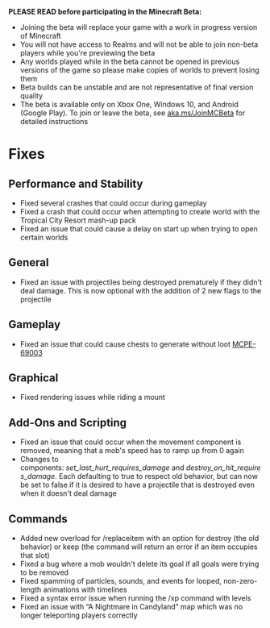 **PLEASE READ before participating in the Minecraft Beta:**

-   Joining the beta will replace your game with a work in progress version of Minecraft
-   You will not have access to Realms and will not be able to join non-beta players while you're previewing the beta
-   Any worlds played while in the beta cannot be opened in previous versions of the game so please make copies of worlds to prevent losing them
-   Beta builds can be unstable and are not representative of final version quality
-   The beta is available only on Xbox One, Windows 10, and Android (Google Play). To join or leave the beta, see [aka.ms/JoinMCBeta](https://aka.ms/JoinMCBeta) for detailed instructions

# Fixes

## **Performance and Stability**

-   Fixed several crashes that could occur during gameplay
-   Fixed a crash that could occur when attempting to create world with the Tropical City Resort mash-up pack
-   Fixed an issue that could cause a delay on start up when trying to open certain worlds

## **General**

-   Fixed an issue with projectiles being destroyed prematurely if they didn't deal damage. This is now optional with the addition of 2 new flags to the projectile 

## **Gameplay**

-   Fixed an issue that could cause chests to generate without loot [MCPE-69003](https://bugs.mojang.com/browse/MCPE-69003) 

## **Graphical**

-   Fixed rendering issues while riding a mount

## **Add-Ons and Scripting**

-   Fixed an issue that could occur when the movement component is removed, meaning that a mob's speed has to ramp up from 0 again
-   Changes to components: _set\_last\_hurt\_requires\_damage_ and _destroy\_on\_hit\_requires\_damage_. Each defaulting to true to respect old behavior, but can now be set to false if it is desired to have a projectile that is destroyed even when it doesn't deal damage

## **Commands**

-   Added new overload for /replaceitem with an option for destroy (the old behavior) or keep (the command will return an error if an item occupies that slot)
-   Fixed a bug where a mob wouldn't delete its goal if all goals were trying to be removed
-   Fixed spamming of particles, sounds, and events for looped, non-zero-length animations with timelines
-   Fixed a syntax error issue when running the /xp command with levels
-   Fixed an issue with “A Nightmare in Candyland” map which was no longer teleporting players correctly